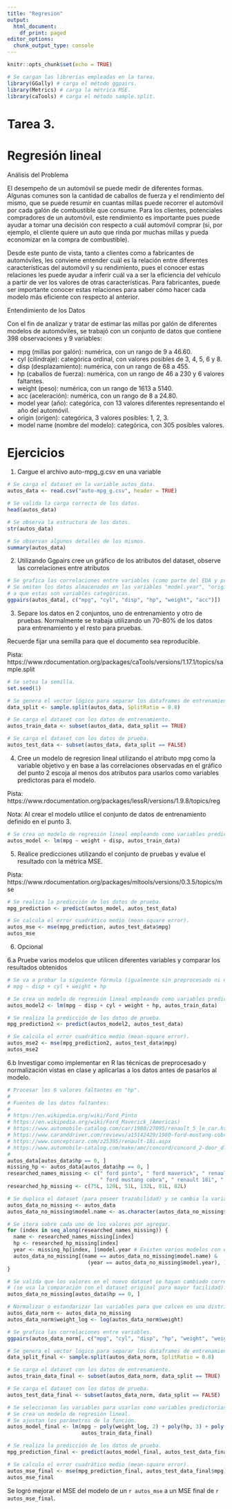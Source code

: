 ```yaml
---
title: "Regresion"
output:
  html_document:
    df_print: paged
editor_options: 
  chunk_output_type: console
---
```


```r
knitr::opts_chunk$set(echo = TRUE)
```

```r
# Se cargan las librerías empleadas en la tarea. 
library(GGally) # carga el método ggpairs. 
library(Metrics) # carga la métrica MSE.
library(caTools) # carga el método sample.split. 
```

# Tarea 3.
# Regresión lineal

Análisis del Problema

El desempeño de un automóvil se puede medir de diferentes formas. Algunas comunes son la cantidad de caballos de fuerza y el rendimiento del mismo, que se puede resumir en cuantas millas puede recorrer el automóvil por cada galón de combustible que consume. Para los clientes, potenciales compradores de un automóvil, este rendimiento es importante pues puede ayudar a tomar una decisión con respecto a cuál automóvil comprar (si, por ejemplo, el cliente quiere un auto que rinda por muchas millas y pueda economizar en la compra de combustible).

Desde este punto de vista, tanto a clientes como a fabricantes de automóviles, les conviene entender cuál es la relación entre diferentes características del automóvil y su rendimiento, pues el conocer estas relaciones les puede ayudar a inferir cuál va a ser la eficiencia del vehículo a partir de ver los valores de otras características. Para fabricantes, puede ser importante conocer estas relaciones para saber cómo hacer cada modelo más eficiente con respecto al anterior.

Entendimiento de los Datos

Con el fin de analizar y tratar de estimar las millas por galón de diferentes modelos de automóviles, se trabajó con un conjunto de datos que contiene 398 observaciones y 9 variables:

- mpg (millas por galón): numérica, con un rango de 9 a 46.60.
- cyl (cilindraje): categórica ordinal, con valores posibles de 3, 4, 5, 6 y 8.
- disp (desplazamiento): numérica, con un rango de 68 a 455.
- hp (caballos de fuerza): numérica, con un rango de 46 a 230 y 6 valores faltantes.
- weight (peso): numérica, con un rango de 1613 a 5140.
- acc (aceleración): numérica, con un rango de 8 a 24.80.
- model year (año): categórica, con 13 valores diferentes representando el año del automóvil.
- origin (origen): categórica, 3 valores posibles: 1, 2, 3.
- model name (nombre del modelo): categórica, con 305 posibles valores.

# Ejercicios 

1. Cargue el archivo auto-mpg_g.csv en una variable

```r
# Se carga el dataset en la variable autos_data. 
autos_data <- read.csv("auto-mpg_g.csv", header = TRUE)

# Se valida la carga correcta de los datos. 
head(autos_data)

# Se observa la estructura de los datos. 
str(autos_data)

# Se observan algunos detalles de los mismos. 
summary(autos_data)
```

2. Utilizando Ggpairs cree un gráfico de los atributos del dataset, observe las correlaciones entre atributos

```r
# Se grafica las correlaciones entre variables (como parte del EDA y previo a limpiar los datos).
# Se omiten los datos almacenados en las variables "model.year", "origin" y "model.name" debido 
# a que estas son variables categóricas. 
ggpairs(autos_data[, c("mpg", "cyl", "disp", "hp", "weight", "acc")])
```

3. Separe los datos en 2 conjuntos, uno de entrenamiento y otro de pruebas. Normalmente se trabaja utilizando un 70-80% de los datos para entrenamiento y el resto para pruebas.

Recuerde fijar una semilla para que el documento sea reproducible.

Pista: https://www.rdocumentation.org/packages/caTools/versions/1.17.1/topics/sample.split
```r
# Se setea la semilla.
set.seed(1)

# Se genera el vector lógico para separar los dataframes de entrenamiento y pruebas.
data_split <- sample.split(autos_data, SplitRatio = 0.8)

# Se carga el dataset con los datos de entrenamiento.
autos_train_data <- subset(autos_data, data_split == TRUE)

# Se carga el dataset con los datos de prueba. 
autos_test_data <- subset(autos_data, data_split == FALSE)
```

4. Cree un modelo de regresion lineal utilizando el atributo mpg como la variable objetivo y en base a las correlaciones observadas en el gráfico del punto 2 escoja al menos dos atributos para usarlos como variables predictoras para el modelo.

Pista: https://www.rdocumentation.org/packages/lessR/versions/1.9.8/topics/reg

Nota: Al crear el modelo utilice el conjunto de datos de entrenamiento definido en el punto 3.

```r
# Se crea un modelo de regresión lineal empleando como variables predictorias a "disp" y "weight". 
autos_model <- lm(mpg ~ weight + disp, autos_train_data)
```

5. Realice predicciones utilizando el conjunto de pruebas y evalue el resultado con la métrica MSE.

Pista: https://www.rdocumentation.org/packages/mltools/versions/0.3.5/topics/mse
```r
# Se realiza la predicción de los datos de prueba. 
mpg_prediction <- predict(autos_model, autos_test_data)

# Se calcula el error cuadrático medio (mean-square error). 
autos_mse <- mse(mpg_prediction, autos_test_data$mpg)
autos_mse
```

6. Opcional

6.a Pruebe varios modelos que utilicen diferentes variables y comparar los resultados obtenidos

```r
# Se va a probar la siguiente fórmula (igualmente sin preprocesado ni normalización)
# mpg ~ disp + cyl + weight + hp

# Se crea un modelo de regresión lineal empleando como variables predictorias a "disp", "cyl", "weight" y "hp". 
autos_model2 <- lm(mpg ~ disp + cyl + weight + hp, autos_train_data)

# Se realiza la predicción de los datos de prueba. 
mpg_prediction2 <- predict(autos_model2, autos_test_data)

# Se calcula el error cuadrático medio (mean-square error). 
autos_mse2 <- mse(mpg_prediction2, autos_test_data$mpg)
autos_mse2
```

6.b Investigar como implementar en R las técnicas de preprocesado y normalización vistas en clase y aplicarlas a los datos antes de pasarlos al modelo.

```r
# Procesar los 6 valores faltantes en "hp".
#
# Fuentes de los datos faltantes:
#
# https://en.wikipedia.org/wiki/Ford_Pinto
# https://en.wikipedia.org/wiki/Ford_Maverick_(Americas)
# https://www.automobile-catalog.com/car/1980/27095/renault_5_le_car.html
# https://www.caranddriver.com/reviews/a15142429/1980-ford-mustang-cobra-review/
# https://www.conceptcarz.com/z25395/renault-18i.aspx
# https://www.automobile-catalog.com/make/amc/concord/concord_2-door_dl/1982.html
# 
autos_data[autos_data$hp == 0, ]
missing_hp <- autos_data[autos_data$hp == 0, ]
researched_names_missing <- c(" ford pinto", " ford maverick", " renault lecar deluxe", 
                              " ford mustang cobra", " renault 18i", " amc concord dl")
researched_hp_missing <- c(75L, 120L, 51L, 132L, 81L, 82L)

# Se duplica el dataset (para poseer trazabilidad) y se cambia la variable "model.name" a character.
autos_data_no_missing <- autos_data
autos_data_no_missing$model.name <- as.character(autos_data_no_missing$model.name)

# Se itera sobre cada uno de los valores por agregar.
for (index in seq_along(researched_names_missing)) {
  name <- researched_names_missing[index]
  hp <- researched_hp_missing[index]
  year <- missing_hp[index, ]$model.year # Existen varios modelos con el mismo nombre por distintos años.
  autos_data_no_missing[(name == autos_data_no_missing$model.name) & 
                          (year == autos_data_no_missing$model.year), ]$hp <- hp
}

# Se valida que los valores en el nuevo dataset se hayan cambiado correctamente
# (se usa la comparación con el dataset original para mayor facilidad).
autos_data_no_missing[autos_data$hp == 0, ]

# Normalizar o estandarizar las variables para que calcen en una distribución normal. 
autos_data_norm <- autos_data_no_missing
autos_data_norm$weight_log <- log(autos_data_norm$weight)

# Se grafica las correlaciones entre variables.
ggpairs(autos_data_norm[, c("mpg", "cyl", "disp", "hp", "weight", "weight_log", "acc")])

# Se genera el vector lógico para separar los dataframes de entrenamiento y pruebas.
data_split_final <- sample.split(autos_data_norm, SplitRatio = 0.8)

# Se carga el dataset con los datos de entrenamiento.
autos_train_data_final <- subset(autos_data_norm, data_split == TRUE)

# Se carga el dataset con los datos de prueba. 
autos_test_data_final <- subset(autos_data_norm, data_split == FALSE)

# Se seleccionan las variables para usarlas como variables predictorias.
# Se crea un modelo de regresión lineal.
# Se ajustan los parámetros de la función. 
autos_model_final <- lm(mpg ~ poly(weight_log, 2) + poly(hp, 3) + poly(disp, 3) + poly(acc, 5), 
                        autos_train_data_final)

# Se realiza la predicción de los datos de prueba. 
mpg_prediction_final <- predict(autos_model_final, autos_test_data_final)

# Se calcula el error cuadrático medio (mean-square error).
autos_mse_final <- mse(mpg_prediction_final, autos_test_data_final$mpg)
autos_mse_final
```

Se logró mejorar el MSE del modelo de un `r autos_mse` a un MSE final de `r autos_mse_final`.